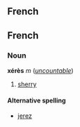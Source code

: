 ==French==
==French==
===Noun===
'''xérès''' ''m'' (''[[uncountable]]'')

#[[sherry]]

====Alternative spelling====
*[[jerez#French|jerez]]